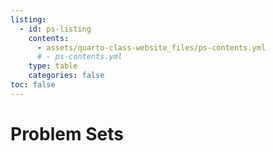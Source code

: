 ```yaml
---
listing:
  - id: ps-listing
    contents: 
      - assets/quarto-class-website_files/ps-contents.yml
      # - ps-contents.yml
    type: table
    categories: false
toc: false
---
```


# Problem Sets

:::{#ps-listing}
:::

